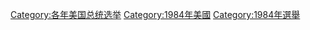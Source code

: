 {{catmore}}

[[Category:各年美国总统选举|Category:各年美国总统选举]]
[[Category:1984年美國|Category:1984年美國]]
[[Category:1984年選舉|Category:1984年選舉]]